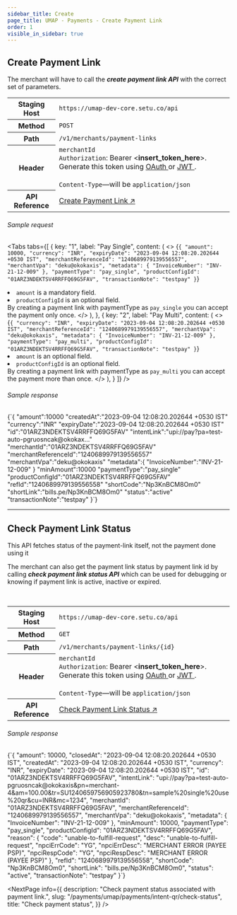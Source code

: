 ```yaml
---
sidebar_title: Create
page_title: UMAP - Payments - Create Payment Link
order: 1
visible_in_sidebar: true
---
```


## Create Payment Link

<p>The merchant will have to call the <b><i>create payment link API</i></b> with the correct set of parameters.</p>

<table>
    <tbody>
        <tr>
            <th>Staging Host</th>
            <td>
                <code>https://umap-dev-core.setu.co/api</code>
            </td>
        </tr>
        <tr>
            <th>Method</th>
            <td>
                <code>POST</code>
            </td>
        </tr>
        <tr>
            <th>Path</th>
            <td>
                <code>/v1/merchants/payment-links</code>
            </td>
        </tr>
        <tr>
            <th>Header</th>
            <td>
                <code>merchantId</code><br/>
                <code>Authorization</code>: Bearer &lt;<b>insert_token_here</b>&gt;.
                Generate this token using <a
                    href="/payments/upi-deeplinks/resources/oauth"
                    target="_blank">
                    OAuth
                </a> or <a
                    href="/payments/upi-deeplinks/resources/jwt"
                    target="_blank">
                    JWT
                </a>.<br />
                <br />
                <code>Content-Type</code>—will be <code>application/json</code>
            </td>
        </tr>
        <tr>
            <th>API Reference</th>
            <td>
                <a href="/payments/umap/api-reference#/category~payment-link/operation~payment-link#create"target="_blank">
                    Create Payment Link ↗
                </a>
            </td>
        </tr>
    </tbody>
</table>

###### Sample request

<Tabs
  tabs={[
    {
      key: "1",
      label: "Pay Single",
      content: (
        <>
          <CodeBlockWithCopy language="json">
            {`{
  "amount": 10000,
  "currency": "INR",
  "expiryDate": "2023-09-04 12:08:20.202644 +0530 IST",
  "merchantReferenceId": "1240689979139556557",
  "merchantVpa": "deku@okokaxis",
  "metadata": {
      "InvoiceNumber": "INV-21-12-009"
  },
  "paymentType": "pay_single",
  "productConfigId": "01ARZ3NDEKTSV4RRFFQ69G5FAV",
  "transactionNote": "testpay"
}`}
          </CodeBlockWithCopy>
        <Element as="ul">
        <li><code>amount</code> is a mandatory field.</li>
        <li><code>productConfigId</code> is an optional field.</li>
        </Element>
        <Callout type="note">
            By creating a payment link with paymentType as <code>pay_single</code>
            you can accept the payment only once.
        </Callout>
        </>
      ),
    },
     {
      key: "2",
      label: "Pay Multi",
      content: (
        <>
          <CodeBlockWithCopy language="json">
            {`{
  "currency": "INR",
  "expiryDate": "2023-09-04 12:08:20.202644 +0530 IST",
  "merchantReferenceId": "1240689979139556557",
  "merchantVpa": "deku@okokaxis",
  "metadata": {
      "InvoiceNumber": "INV-21-12-009"
  },
  "paymentType": "pay_multi",
  "productConfigId": "01ARZ3NDEKTSV4RRFFQ69G5FAV",
  "transactionNote": "testpay"
}`}
          </CodeBlockWithCopy>
          <Element as="ul">
            <li><code>amount</code> is an optional field.</li>
            <li><code>productConfigId</code> is an optional field.</li>
        </Element>
        <Callout type="note">
            By creating a payment link with paymentType as <code>pay_multi</code>
            you can accept the payment more than once.
        </Callout>
        </>
      ),
    }
  ]}
/>

###### Sample response

<CodeBlockWithCopy language="json">
    {`{
    "amount":10000
    "createdAt":"2023-09-04 12:08:20.202644 +0530 IST"
    "currency":"INR"
    "expiryDate":"2023-09-04 12:08:20.202644 +0530 IST"
    "id":"01ARZ3NDEKTSV4RRFFQ69G5FAV"
    "intentLink":"upi://pay?pa=test-auto-pgruosncak@okokax..."
    "merchantId":"01ARZ3NDEKTSV4RRFFQ69G5FAV"
    "merchantReferenceId":"1240689979139556557"
    "merchantVpa":"deku@okokaxis"
    "metadata":{
        "InvoiceNumber":"INV-21-12-009"
    }
    "minAmount":10000
    "paymentType":"pay_single"
    "productConfigId":"01ARZ3NDEKTSV4RRFFQ69G5FAV"
    "refId":"1240689979139556558"
    "shortCode":"Np3KnBCM8Om0"
    "shortLink":"bills.pe/Np3KnBCM8Om0"
    "status":"active"
    "transactionNote":"testpay"
}`}
</CodeBlockWithCopy>


<hr class="primary" />

## Check Payment Link Status
<Callout type='tip'>This API fetches status of the payment-link itself, not the payment done using it </Callout>
<br/>
<p>The merchant can also get the payment link status by payment link id by calling <b><i>check payment link status API</i></b> which can be used for debugging or knowing if payment link is active, inactive or expired.</p>
<br/>
<table>
    <tbody>
         <tr>
            <th>Staging Host</th>
            <td>
                <code>https://umap-dev-core.setu.co/api</code>
            </td>
        </tr>
        <tr>
            <th>Method</th>
            <td>
                <code>GET</code>
            </td>
        </tr>
        <tr>
            <th>Path</th>
            <td>
                <code>/v1/merchants/payment-links/&#123;id&#125;</code>
            </td>
        </tr>
        <tr>
            <th>Header</th>
            <td>
                <code>merchantId</code><br/>
                <code>Authorization</code>: Bearer &lt;<b>insert_token_here</b>&gt;.
                Generate this token using <a
                    href="/payments/upi-deeplinks/resources/oauth"
                    target="_blank">
                    OAuth
                </a> or <a
                    href="/payments/upi-deeplinks/resources/jwt"
                    target="_blank">
                    JWT
                </a>.<br />
                <br />
                <code>Content-Type</code>—will be <code>application/json</code>
            </td>
        </tr>
        <tr>
            <th>API Reference</th>
            <td>
                <a href="/payments/umap/api-reference#/category~payment-link/operation~payment-link#fetchById"target="_blank">
                    Check Payment Link Status ↗
                </a>
            </td>
        </tr>
    </tbody>
</table>

###### Sample response

<CodeBlockWithCopy language="json">
    {`{
  "amount": 10000,
  "closedAt": "2023-09-04 12:08:20.202644 +0530 IST",
  "createdAt": "2023-09-04 12:08:20.202644 +0530 IST",
  "currency": "INR",
  "expiryDate": "2023-09-04 12:08:20.202644 +0530 IST",
  "id": "01ARZ3NDEKTSV4RRFFQ69G5FAV",
  "intentLink": "upi://pay?pa=test-auto-pgruosncak@okokaxis&pn=merchant-4&am=100.00&tr=SU1240659756905923780&tn=sample%20single%20use%20qr&cu=INR&mc=1234",
  "merchantId": "01ARZ3NDEKTSV4RRFFQ69G5FAV",
  "merchantReferenceId": "1240689979139556557",
  "merchantVpa": "deku@okokaxis",
  "metadata": {
    "InvoiceNumber": "INV-21-12-009"
  },
  "minAmount": 10000,
  "paymentType": "pay_single",
  "productConfigId": "01ARZ3NDEKTSV4RRFFQ69G5FAV",
  "reason": {
    "code": "unable-to-fulfill-request",
    "desc": "unable-to-fulfill-request",
    "npciErrCode": "YG",
    "npciErrDesc": "MERCHANT ERROR (PAYEE PSP)",
    "npciRespCode": "YG",
    "npciRespDesc": "MERCHANT ERROR (PAYEE PSP)"
  },
  "refId": "1240689979139556558",
  "shortCode": "Np3KnBCM8Om0",
  "shortLink": "bills.pe/Np3KnBCM8Om0",
  "status": "active",
  "transactionNote": "testpay"
}`}
</CodeBlockWithCopy>


<NextPage
    info={{
        description:
            "Check payment status associated with payment link.",
        slug: "/payments/umap/payments/intent-qr/check-status",
        title: "Check payment status",
    }}
/>

<WasPageHelpful />